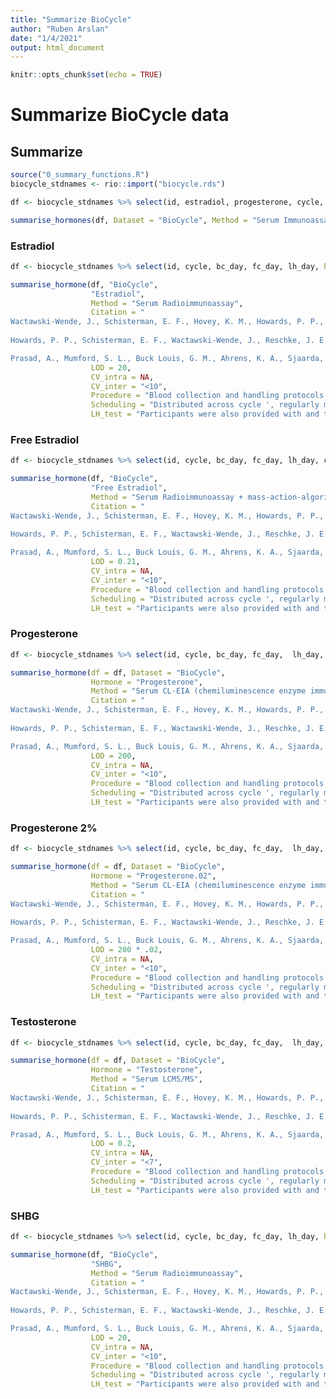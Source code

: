 ```yaml
---
title: "Summarize BioCycle"
author: "Ruben Arslan"
date: "1/4/2021"
output: html_document
---
```



```r
knitr::opts_chunk$set(echo = TRUE)
```

# Summarize BioCycle data

## Summarize
```r
source("0_summary_functions.R")
biocycle_stdnames <- rio::import("biocycle.rds")
```


```r
df <- biocycle_stdnames %>% select(id, estradiol, progesterone, cycle, bc_day, fc_day, lh_day, cycle_length)

summarise_hormones(df, Dataset = "BioCycle", Method = "Serum Immunoassay")
```

### Estradiol
```r
df <- biocycle_stdnames %>% select(id, cycle, bc_day, fc_day, lh_day, hormone = total_estradiol, cycle_length, hormone_cens = estradiol_cens, age, partner)

summarise_hormone(df, "BioCycle", 
                  "Estradiol", 
                  Method = "Serum Radioimmunoassay", 
                  Citation = "
Wactawski-Wende, J., Schisterman, E. F., Hovey, K. M., Howards, P. P., Browne, R. W., Hediger, M., Liu, A., Trevisan, M., & BioCycle Study Group. (2009). BioCycle study: design of the longitudinal study of the oxidative stress and hormone variation during the menstrual cycle. Paediatric and Perinatal Epidemiology, 23(2), 171–184. https://doi.org/10.1111/j.1365-3016.2008.00985.x
  
Howards, P. P., Schisterman, E. F., Wactawski-Wende, J., Reschke, J. E., Frazer, A. A., & Hovey, K. M. (2009). Timing clinic visits to phases of the menstrual cycle by using a fertility monitor: the BioCycle Study. American Journal of Epidemiology, 169(1), 105–112. https://doi.org/10.1093/aje/kwn287

Prasad, A., Mumford, S. L., Buck Louis, G. M., Ahrens, K. A., Sjaarda, L. A., Schliep, K. C., Perkins, N. J., Kissell, K. A., Wactawski-Wende, J., & Schisterman, E. F. (2014). Sexual activity, endogenous reproductive hormones and ovulation in premenopausal women. Hormones and Behavior, 66(2), 330–338. https://doi.org/10.1016/j.yhbeh.2014.06.012",
                  LOD = 20,
                  CV_intra = NA,
                  CV_inter = "<10",
                  Procedure = "Blood collection and handling protocols were designed to minimize variability (Wactawski- Wende et al., 2009). All samples were processed and frozen at −80°C within 90 minutes of phlebotomy and analytes were measured in participant-specific batches within a single run to limit analytical variability. Estradiol, LH, follicle-stimulating hormone (FSH), and progesterone concentrations were measured in serum samples using solid-phase competitive chemiluminescent enzymatic immunoassays (DPC Immulite 2000 analyzer, Siemens Medical Solutions Diagnostics, Deerfield, IL) at the Kaleida Health Center for Laboratory Medicine (Buffalo, NY).",
                  Scheduling = "Distributed across cycle ', regularly menstruating premenopausal women for two menstrual cycles. Participants visited the clinic up to 8 times per cycle, at which time blood and urine were collected. The visits occurred at key hormonally defined phases of the menstrual cycle, with the help of an algorithm based on cycle length and data from a fertility monitor. The study included 16 cycle visits (eight per cycle) over two cycles. The timing of these visits was scheduled to correspond with specific times of the menstrual cycle where the most hormonal variation would be expected, approximately days 2, 7, 12, 13, 14, 18, 22 and 27 of a 28-day cycle, adjusted for cycle length (Table 4). Cycle visits were routinely scheduled between 7:00 AM and 8:30 AM to allow for collection of fasting samples and to reduce diurnal variation.'", 
                  LH_test = "Participants were also provided with and trained to use the Clearblue Easy Fertility Monitor (Inverness Medical Innovations, Inc., Waltham, Massachusetts) (www. clearblueeasy.com). The fertility monitor was originally developed to assist women in becoming pregnant by helping them to identify their fertile window through measurement of both estrone- 3-glucuronide (E3G) and LH in urine as described in greater detail elsewhere (13). Briefly, the monitor is synchronized to a woman’s cycle and then is checked daily to see whether a test is requested. Between the sixth and the ninth days of a woman’s cycle (depending on her cycle length history), the monitor begins to request daily tests for 10 days. On test days, the woman briefly submerges a test stick in her first- morning urine and then inserts the test stick into the monitor. The test stick has a nitrocellulose strip with an anti-LH antibody zone and an E3G conjugate zone. The monitor optically reads the level of E3G and LH in the urine by the intensity of the lines in the corresponding zones (13). Each day, the monitor assigns the woman to low, high, or peak fertility on the basis of her E3G and LH levels. Thus, unlike home LH test sticks, the monitor provides informa- tion to help anticipate the LH surge. ")
```

### Free Estradiol
```r
df <- biocycle_stdnames %>% select(id, cycle, bc_day, fc_day, lh_day, cycle_length, hormone = estradiol, hormone_cens = estradiol_cens, age, partner)

summarise_hormone(df, "BioCycle", 
                  "Free Estradiol", 
                  Method = "Serum Radioimmunoassay + mass-action-algorithms", 
                  Citation = "
Wactawski-Wende, J., Schisterman, E. F., Hovey, K. M., Howards, P. P., Browne, R. W., Hediger, M., Liu, A., Trevisan, M., & BioCycle Study Group. (2009). BioCycle study: design of the longitudinal study of the oxidative stress and hormone variation during the menstrual cycle. Paediatric and Perinatal Epidemiology, 23(2), 171–184. https://doi.org/10.1111/j.1365-3016.2008.00985.x
  
Howards, P. P., Schisterman, E. F., Wactawski-Wende, J., Reschke, J. E., Frazer, A. A., & Hovey, K. M. (2009). Timing clinic visits to phases of the menstrual cycle by using a fertility monitor: the BioCycle Study. American Journal of Epidemiology, 169(1), 105–112. https://doi.org/10.1093/aje/kwn287

Prasad, A., Mumford, S. L., Buck Louis, G. M., Ahrens, K. A., Sjaarda, L. A., Schliep, K. C., Perkins, N. J., Kissell, K. A., Wactawski-Wende, J., & Schisterman, E. F. (2014). Sexual activity, endogenous reproductive hormones and ovulation in premenopausal women. Hormones and Behavior, 66(2), 330–338. https://doi.org/10.1016/j.yhbeh.2014.06.012",
                  LOD = 0.21,
                  CV_intra = NA,
                  CV_inter = "<10",
                  Procedure = "Blood collection and handling protocols were designed to minimize variability (Wactawski- Wende et al., 2009). All samples were processed and frozen at −80°C within 90 minutes of phlebotomy and analytes were measured in participant-specific batches within a single run to limit analytical variability. Estradiol, LH, follicle-stimulating hormone (FSH), and progesterone concentrations were measured in serum samples using solid-phase competitive chemiluminescent enzymatic immunoassays (DPC Immulite 2000 analyzer, Siemens Medical Solutions Diagnostics, Deerfield, IL) at the Kaleida Health Center for Laboratory Medicine (Buffalo, NY).",
                  Scheduling = "Distributed across cycle ', regularly menstruating premenopausal women for two menstrual cycles. Participants visited the clinic up to 8 times per cycle, at which time blood and urine were collected. The visits occurred at key hormonally defined phases of the menstrual cycle, with the help of an algorithm based on cycle length and data from a fertility monitor. The study included 16 cycle visits (eight per cycle) over two cycles. The timing of these visits was scheduled to correspond with specific times of the menstrual cycle where the most hormonal variation would be expected, approximately days 2, 7, 12, 13, 14, 18, 22 and 27 of a 28-day cycle, adjusted for cycle length (Table 4). Cycle visits were routinely scheduled between 7:00 AM and 8:30 AM to allow for collection of fasting samples and to reduce diurnal variation.'", 
                  LH_test = "Participants were also provided with and trained to use the Clearblue Easy Fertility Monitor (Inverness Medical Innovations, Inc., Waltham, Massachusetts) (www. clearblueeasy.com). The fertility monitor was originally developed to assist women in becoming pregnant by helping them to identify their fertile window through measurement of both estrone- 3-glucuronide (E3G) and LH in urine as described in greater detail elsewhere (13). Briefly, the monitor is synchronized to a woman’s cycle and then is checked daily to see whether a test is requested. Between the sixth and the ninth days of a woman’s cycle (depending on her cycle length history), the monitor begins to request daily tests for 10 days. On test days, the woman briefly submerges a test stick in her first- morning urine and then inserts the test stick into the monitor. The test stick has a nitrocellulose strip with an anti-LH antibody zone and an E3G conjugate zone. The monitor optically reads the level of E3G and LH in the urine by the intensity of the lines in the corresponding zones (13). Each day, the monitor assigns the woman to low, high, or peak fertility on the basis of her E3G and LH levels. Thus, unlike home LH test sticks, the monitor provides informa- tion to help anticipate the LH surge. ")
```

### Progesterone
```r
df <- biocycle_stdnames %>% select(id, cycle, bc_day, fc_day,  lh_day, cycle_length, hormone = progesterone, hormone_cens = progesterone_cens, age, partner)

summarise_hormone(df = df, Dataset = "BioCycle", 
                  Hormone = "Progesterone", 
                  Method = "Serum CL-EIA (chemiluminescence enzyme immunoassay)",
                  Citation = "
Wactawski-Wende, J., Schisterman, E. F., Hovey, K. M., Howards, P. P., Browne, R. W., Hediger, M., Liu, A., Trevisan, M., & BioCycle Study Group. (2009). BioCycle study: design of the longitudinal study of the oxidative stress and hormone variation during the menstrual cycle. Paediatric and Perinatal Epidemiology, 23(2), 171–184. https://doi.org/10.1111/j.1365-3016.2008.00985.x
  
Howards, P. P., Schisterman, E. F., Wactawski-Wende, J., Reschke, J. E., Frazer, A. A., & Hovey, K. M. (2009). Timing clinic visits to phases of the menstrual cycle by using a fertility monitor: the BioCycle Study. American Journal of Epidemiology, 169(1), 105–112. https://doi.org/10.1093/aje/kwn287

Prasad, A., Mumford, S. L., Buck Louis, G. M., Ahrens, K. A., Sjaarda, L. A., Schliep, K. C., Perkins, N. J., Kissell, K. A., Wactawski-Wende, J., & Schisterman, E. F. (2014). Sexual activity, endogenous reproductive hormones and ovulation in premenopausal women. Hormones and Behavior, 66(2), 330–338. https://doi.org/10.1016/j.yhbeh.2014.06.012",
                  LOD = 200,
                  CV_intra = NA,
                  CV_inter = "<10",
                  Procedure = "Blood collection and handling protocols were designed to minimize variability (Wactawski- Wende et al., 2009). All samples were processed and frozen at −80°C within 90 minutes of phlebotomy and analytes were measured in participant-specific batches within a single run to limit analytical variability. Estradiol, LH, follicle-stimulating hormone (FSH), and progesterone concentrations were measured in serum samples using solid-phase competitive chemiluminescent enzymatic immunoassays (DPC Immulite 2000 analyzer, Siemens Medical Solutions Diagnostics, Deerfield, IL) at the Kaleida Health Center for Laboratory Medicine (Buffalo, NY).",
                  Scheduling = "Distributed across cycle ', regularly menstruating premenopausal women for two menstrual cycles. Participants visited the clinic up to 8 times per cycle, at which time blood and urine were collected. The visits occurred at key hormonally defined phases of the menstrual cycle, with the help of an algorithm based on cycle length and data from a fertility monitor. The study included 16 cycle visits (eight per cycle) over two cycles. The timing of these visits was scheduled to correspond with specific times of the menstrual cycle where the most hormonal variation would be expected, approximately days 2, 7, 12, 13, 14, 18, 22 and 27 of a 28-day cycle, adjusted for cycle length (Table 4). Cycle visits were routinely scheduled between 7:00 AM and 8:30 AM to allow for collection of fasting samples and to reduce diurnal variation.'", 
                  LH_test = "Participants were also provided with and trained to use the Clearblue Easy Fertility Monitor (Inverness Medical Innovations, Inc., Waltham, Massachusetts) (www.clearblueeasy.com). The fertility monitor was originally developed to assist women in becoming pregnant by helping them to identify their fertile window through measurement of both estrone- 3-glucuronide (E3G) and LH in urine as described in greater detail elsewhere (13). Briefly, the monitor is synchronized to a woman’s cycle and then is checked daily to see whether a test is requested. Between the sixth and the ninth days of a woman’s cycle (depending on her cycle length history), the monitor begins to request daily tests for 10 days. On test days, the woman briefly submerges a test stick in her first- morning urine and then inserts the test stick into the monitor. The test stick has a nitrocellulose strip with an anti-LH antibody zone and an E3G conjugate zone. The monitor optically reads the level of E3G and LH in the urine by the intensity of the lines in the corresponding zones (13). Each day, the monitor assigns the woman to low, high, or peak fertility on the basis of her E3G and LH levels. Thus, unlike home LH test sticks, the monitor provides informa- tion to help anticipate the LH surge. ")
```


### Progesterone 2%
```r
df <- biocycle_stdnames %>% select(id, cycle, bc_day, fc_day,  lh_day, cycle_length, hormone = progesterone, hormone_cens = progesterone_cens, age, partner) %>% mutate(hormone = hormone * 0.02)

summarise_hormone(df = df, Dataset = "BioCycle", 
                  Hormone = "Progesterone.02", 
                  Method = "Serum CL-EIA (chemiluminescence enzyme immunoassay)",
                  Citation = "
Wactawski-Wende, J., Schisterman, E. F., Hovey, K. M., Howards, P. P., Browne, R. W., Hediger, M., Liu, A., Trevisan, M., & BioCycle Study Group. (2009). BioCycle study: design of the longitudinal study of the oxidative stress and hormone variation during the menstrual cycle. Paediatric and Perinatal Epidemiology, 23(2), 171–184. https://doi.org/10.1111/j.1365-3016.2008.00985.x
  
Howards, P. P., Schisterman, E. F., Wactawski-Wende, J., Reschke, J. E., Frazer, A. A., & Hovey, K. M. (2009). Timing clinic visits to phases of the menstrual cycle by using a fertility monitor: the BioCycle Study. American Journal of Epidemiology, 169(1), 105–112. https://doi.org/10.1093/aje/kwn287

Prasad, A., Mumford, S. L., Buck Louis, G. M., Ahrens, K. A., Sjaarda, L. A., Schliep, K. C., Perkins, N. J., Kissell, K. A., Wactawski-Wende, J., & Schisterman, E. F. (2014). Sexual activity, endogenous reproductive hormones and ovulation in premenopausal women. Hormones and Behavior, 66(2), 330–338. https://doi.org/10.1016/j.yhbeh.2014.06.012",
                  LOD = 200 * .02,
                  CV_intra = NA,
                  CV_inter = "<10",
                  Procedure = "Blood collection and handling protocols were designed to minimize variability (Wactawski- Wende et al., 2009). All samples were processed and frozen at −80°C within 90 minutes of phlebotomy and analytes were measured in participant-specific batches within a single run to limit analytical variability. Estradiol, LH, follicle-stimulating hormone (FSH), and progesterone concentrations were measured in serum samples using solid-phase competitive chemiluminescent enzymatic immunoassays (DPC Immulite 2000 analyzer, Siemens Medical Solutions Diagnostics, Deerfield, IL) at the Kaleida Health Center for Laboratory Medicine (Buffalo, NY).",
                  Scheduling = "Distributed across cycle ', regularly menstruating premenopausal women for two menstrual cycles. Participants visited the clinic up to 8 times per cycle, at which time blood and urine were collected. The visits occurred at key hormonally defined phases of the menstrual cycle, with the help of an algorithm based on cycle length and data from a fertility monitor. The study included 16 cycle visits (eight per cycle) over two cycles. The timing of these visits was scheduled to correspond with specific times of the menstrual cycle where the most hormonal variation would be expected, approximately days 2, 7, 12, 13, 14, 18, 22 and 27 of a 28-day cycle, adjusted for cycle length (Table 4). Cycle visits were routinely scheduled between 7:00 AM and 8:30 AM to allow for collection of fasting samples and to reduce diurnal variation.'", 
                  LH_test = "Participants were also provided with and trained to use the Clearblue Easy Fertility Monitor (Inverness Medical Innovations, Inc., Waltham, Massachusetts) (www.clearblueeasy.com). The fertility monitor was originally developed to assist women in becoming pregnant by helping them to identify their fertile window through measurement of both estrone- 3-glucuronide (E3G) and LH in urine as described in greater detail elsewhere (13). Briefly, the monitor is synchronized to a woman’s cycle and then is checked daily to see whether a test is requested. Between the sixth and the ninth days of a woman’s cycle (depending on her cycle length history), the monitor begins to request daily tests for 10 days. On test days, the woman briefly submerges a test stick in her first- morning urine and then inserts the test stick into the monitor. The test stick has a nitrocellulose strip with an anti-LH antibody zone and an E3G conjugate zone. The monitor optically reads the level of E3G and LH in the urine by the intensity of the lines in the corresponding zones (13). Each day, the monitor assigns the woman to low, high, or peak fertility on the basis of her E3G and LH levels. Thus, unlike home LH test sticks, the monitor provides informa- tion to help anticipate the LH surge. ")
```



### Testosterone
```r
df <- biocycle_stdnames %>% select(id, cycle, bc_day, fc_day,  lh_day, hormone = Testo, cycle_length, hormone_cens = Testo_cens, age, partner)

summarise_hormone(df = df, Dataset = "BioCycle", 
                  Hormone = "Testosterone", 
                  Method = "Serum LCMS/MS",
                  Citation = "
Wactawski-Wende, J., Schisterman, E. F., Hovey, K. M., Howards, P. P., Browne, R. W., Hediger, M., Liu, A., Trevisan, M., & BioCycle Study Group. (2009). BioCycle study: design of the longitudinal study of the oxidative stress and hormone variation during the menstrual cycle. Paediatric and Perinatal Epidemiology, 23(2), 171–184. https://doi.org/10.1111/j.1365-3016.2008.00985.x
  
Howards, P. P., Schisterman, E. F., Wactawski-Wende, J., Reschke, J. E., Frazer, A. A., & Hovey, K. M. (2009). Timing clinic visits to phases of the menstrual cycle by using a fertility monitor: the BioCycle Study. American Journal of Epidemiology, 169(1), 105–112. https://doi.org/10.1093/aje/kwn287

Prasad, A., Mumford, S. L., Buck Louis, G. M., Ahrens, K. A., Sjaarda, L. A., Schliep, K. C., Perkins, N. J., Kissell, K. A., Wactawski-Wende, J., & Schisterman, E. F. (2014). Sexual activity, endogenous reproductive hormones and ovulation in premenopausal women. Hormones and Behavior, 66(2), 330–338. https://doi.org/10.1016/j.yhbeh.2014.06.012",
                  LOD = 0.2,
                  CV_intra = NA,
                  CV_inter = "<7",
                  Procedure = "Blood collection and handling protocols were designed to minimize variability (Wactawski- Wende et al., 2009). All samples were processed and frozen at −80°C within 90 minutes of phlebotomy and analytes were measured in participant-specific batches within a single run to limit analytical variability. Serum testosterone was measured by liquid chromatography/ tandem mass spectrometry (Shimadzu Prominence Liquid Chromatogram with an ABSceix 5500 tandem mass spectrometer) by the Advanced Research and Diagnostic Laboratory, Minneapolis, MN. Increased sensitivity was achieved by using 100% acetonitrile mobile phase B as the solvent gradient elution and adding a low standard of 4 ng/dL.",
                  Scheduling = "Distributed across cycle ', regularly menstruating premenopausal women for two menstrual cycles. Participants visited the clinic up to 8 times per cycle, at which time blood and urine were collected. The visits occurred at key hormonally defined phases of the menstrual cycle, with the help of an algorithm based on cycle length and data from a fertility monitor. The study included 16 cycle visits (eight per cycle) over two cycles. The timing of these visits was scheduled to correspond with specific times of the menstrual cycle where the most hormonal variation would be expected, approximately days 2, 7, 12, 13, 14, 18, 22 and 27 of a 28-day cycle, adjusted for cycle length (Table 4). Cycle visits were routinely scheduled between 7:00 AM and 8:30 AM to allow for collection of fasting samples and to reduce diurnal variation.'", 
                  LH_test = "Participants were also provided with and trained to use the Clearblue Easy Fertility Monitor (Inverness Medical Innovations, Inc., Waltham, Massachusetts) (www. clearblueeasy.com). The fertility monitor was originally developed to assist women in becoming pregnant by helping them to identify their fertile window through measurement of both estrone- 3-glucuronide (E3G) and LH in urine as described in greater detail elsewhere (13). Briefly, the monitor is synchronized to a woman’s cycle and then is checked daily to see whether a test is requested. Between the sixth and the ninth days of a woman’s cycle (depending on her cycle length history), the monitor begins to request daily tests for 10 days. On test days, the woman briefly submerges a test stick in her first- morning urine and then inserts the test stick into the monitor. The test stick has a nitrocellulose strip with an anti-LH antibody zone and an E3G conjugate zone. The monitor optically reads the level of E3G and LH in the urine by the intensity of the lines in the corresponding zones (13). Each day, the monitor assigns the woman to low, high, or peak fertility on the basis of her E3G and LH levels. Thus, unlike home LH test sticks, the monitor provides informa- tion to help anticipate the LH surge. ")
```

### SHBG
```r
df <- biocycle_stdnames %>% select(id, cycle, bc_day, fc_day, lh_day, hormone = SHBG, cycle_length, hormone_cens = SHBG_cens, age, partner)

summarise_hormone(df, "BioCycle", 
                  "SHBG", 
                  Method = "Serum Radioimmunoassay", 
                  Citation = "
Wactawski-Wende, J., Schisterman, E. F., Hovey, K. M., Howards, P. P., Browne, R. W., Hediger, M., Liu, A., Trevisan, M., & BioCycle Study Group. (2009). BioCycle study: design of the longitudinal study of the oxidative stress and hormone variation during the menstrual cycle. Paediatric and Perinatal Epidemiology, 23(2), 171–184. https://doi.org/10.1111/j.1365-3016.2008.00985.x
  
Howards, P. P., Schisterman, E. F., Wactawski-Wende, J., Reschke, J. E., Frazer, A. A., & Hovey, K. M. (2009). Timing clinic visits to phases of the menstrual cycle by using a fertility monitor: the BioCycle Study. American Journal of Epidemiology, 169(1), 105–112. https://doi.org/10.1093/aje/kwn287

Prasad, A., Mumford, S. L., Buck Louis, G. M., Ahrens, K. A., Sjaarda, L. A., Schliep, K. C., Perkins, N. J., Kissell, K. A., Wactawski-Wende, J., & Schisterman, E. F. (2014). Sexual activity, endogenous reproductive hormones and ovulation in premenopausal women. Hormones and Behavior, 66(2), 330–338. https://doi.org/10.1016/j.yhbeh.2014.06.012",
                  LOD = 20,
                  CV_intra = NA,
                  CV_inter = "<10",
                  Procedure = "Blood collection and handling protocols were designed to minimize variability (Wactawski- Wende et al., 2009). All samples were processed and frozen at −80°C within 90 minutes of phlebotomy and analytes were measured in participant-specific batches within a single run to limit analytical variability. Estradiol, LH, follicle-stimulating hormone (FSH), and progesterone concentrations were measured in serum samples using solid-phase competitive chemiluminescent enzymatic immunoassays (DPC Immulite 2000 analyzer, Siemens Medical Solutions Diagnostics, Deerfield, IL) at the Kaleida Health Center for Laboratory Medicine (Buffalo, NY).",
                  Scheduling = "Distributed across cycle ', regularly menstruating premenopausal women for two menstrual cycles. Participants visited the clinic up to 8 times per cycle, at which time blood and urine were collected. The visits occurred at key hormonally defined phases of the menstrual cycle, with the help of an algorithm based on cycle length and data from a fertility monitor. The study included 16 cycle visits (eight per cycle) over two cycles. The timing of these visits was scheduled to correspond with specific times of the menstrual cycle where the most hormonal variation would be expected, approximately days 2, 7, 12, 13, 14, 18, 22 and 27 of a 28-day cycle, adjusted for cycle length (Table 4). Cycle visits were routinely scheduled between 7:00 AM and 8:30 AM to allow for collection of fasting samples and to reduce diurnal variation.'", 
                  LH_test = "Participants were also provided with and trained to use the Clearblue Easy Fertility Monitor (Inverness Medical Innovations, Inc., Waltham, Massachusetts) (www. clearblueeasy.com). The fertility monitor was originally developed to assist women in becoming pregnant by helping them to identify their fertile window through measurement of both estrone- 3-glucuronide (E3G) and LH in urine as described in greater detail elsewhere (13). Briefly, the monitor is synchronized to a woman’s cycle and then is checked daily to see whether a test is requested. Between the sixth and the ninth days of a woman’s cycle (depending on her cycle length history), the monitor begins to request daily tests for 10 days. On test days, the woman briefly submerges a test stick in her first- morning urine and then inserts the test stick into the monitor. The test stick has a nitrocellulose strip with an anti-LH antibody zone and an E3G conjugate zone. The monitor optically reads the level of E3G and LH in the urine by the intensity of the lines in the corresponding zones (13). Each day, the monitor assigns the woman to low, high, or peak fertility on the basis of her E3G and LH levels. Thus, unlike home LH test sticks, the monitor provides informa- tion to help anticipate the LH surge. ")
```